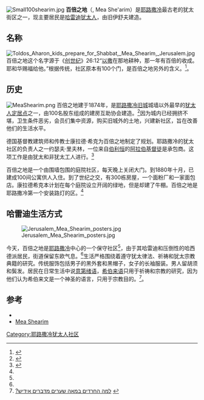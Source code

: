 [[File:Small100shearim.jpg|thumb]]
'''百倍之地'''（{{lang-he|מאה שערים}}, Mea She'arim）是[[耶路撒冷|耶路撒冷]]最古老的犹太街区之一，现主要居民是[[哈雷迪犹太教|哈雷迪]][[犹太人|犹太人]]，由旧伊舒夫建造。

==名称==
[[File:Toldos_Aharon_kids_prepare_for_Shabbat,_Mea_Shearim,_Jerusalem.jpg|thumb]]
百倍之地这个名字源于《[[创世纪|创世纪]]》26:12“[[以撒|以撒]]在那地耕种，那一年有百倍的收成。耶和华赐福给他。”根据传统，社区原本有100个门，是百倍之地另外的含义。<ref name="eisenberg">{{cite book|url=http://books.google.com/?id=yqXXD_74yAEC&printsec=frontcover&dq=ronald+eisenberg#v=onepage&q=me'a%20she'&f=false |title=The Streets of Jerusalem: Who, what, why |last=Eisenberg |first=Ronald L. |page=250 |publisher=Devora Publishing |year=2006|isbn=1-932687-54-8}}</ref>。

==历史==
[[File:MeaShearim.png|thumb]]
百倍之地建于1874年，是[[耶路撒冷旧城|耶路撒冷旧城]]城墙以外最早的[[犹太人定居点|犹太人定居点]]之一，由100名股东组成的建房互助协会建造。<ref>{{cite web|url=http://www.eyecomvisual.com/illusisrael/01/Meah-Shearim.htm |title=About Meah Shearim |publisher=Illustrated Israel |deadurl=yes |archiveurl=https://web.archive.org/web/20070613210514/http://www.eyecomvisual.com/illusisrael/01/Meah-Shearim.htm |archivedate=2007-06-13 }}</ref>因为城内已经拥挤不堪，卫生条件恶劣，会员们集中资源，购买旧城外的土地，兴建新社区，旨在改善他们的生活水平。
 
德国基督教建筑师和传教士康拉德·希克为百倍之地制定了规划。耶路撒冷的犹太社区的负责人之一约瑟夫·里夫林，一位来自[[伯利恒|伯利恒]]的[[阿拉伯基督徒|阿拉伯基督徒]]是承包商。这项工作是由犹太和非犹太工人进行。<ref name="library">{{cite web |url=http://www.jewishvirtuallibrary.org/jsource/Archaeology/jerott.html |title=Jerusalem: Architecture in the late Ottoman Period |last=Eylon |first=Lili |year=2011 |accessdate=28 August 2011 |publisher=[[Jewish_Virtual_Library|Jewish Virtual Library]] |archive-date=2016-10-13 |archive-url=https://web.archive.org/web/20161013022738/https://www.jewishvirtuallibrary.org/jsource/Archaeology/jerott.html |dead-url=no }}</ref>

百倍之地是一个由围墙包围的庭院社区，每天晚上关闭大门。到1880年十月，已建成100间公寓供人入住。到了世纪之交，有300栋房屋，一个面粉厂和一家面包店。康拉德希克本计划在每个庭院设立开阔的绿地，但是却建了牛棚。百倍之地是耶路撒冷第一个安装路灯的区。<ref name="library"/>

== 哈雷迪生活方式==
[[File:Jerusalem_Mea_Shearim_posters.jpg|thumb]]

今天，百倍之地是[[耶路撒冷|耶路撒冷]]中心的一个保守社区<ref name="library"/>，由于其哈雷迪和压倒性的哈西德派居民，街道保留东欧气息。<ref name="eisenberg"/>生活严格围绕着遵守犹太律法、祈祷和犹太宗教典籍的研究。传统服饰包括男子的黑外套和黑帽子，女子的长袖服装。男人留胡须和鬓发。居民在日常生活中说[[意第绪语|意第绪语]]，[[希伯来语|希伯来语]]只用于祈祷和宗教的研究，因为他们认为希伯来文是一个神圣的语言，只用于宗教目的。<ref>[http://www.orianit.edu-negev.gov.il/shafamcm/cp/homepage/PSHONOTAnat17kern.htm ?למה החרדים במאה שערים מדברים אידיש] {{webarchive|url=https://web.archive.org/web/20131005010019/http://www.orianit.edu-negev.gov.il/shafamcm/cp/homepage/PSHONOTAnat17kern.htm |date=2013-10-05 }} {{he icon}}</ref>。

==参考==
{{reflist}}
*{{cite book|last=Halper|first=Jeff|title=Between Redemption and Revival: The Jewish Yishuv of Jerusalem in the Nineteenth Century|publisher=Westview Press|year=1991|isbn=0-8133-7855-9}}
* [http://ohr.edu/ask_db/ask_main.php/274/Q1/ Mea Shearim] {{Wayback|url=http://ohr.edu/ask_db/ask_main.php/274/Q1/ |date=20200919064942 }}
{{耶路撒冷社区}}
{{Coord|31|47|13|N|35|13|20|E|display=title}}

[[Category:耶路撒冷犹太人社区|Category:耶路撒冷犹太人社区]]